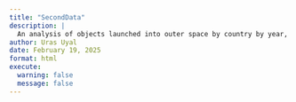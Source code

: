 ```yaml
---
title: "SecondData"
description: |
  An analysis of objects launched into outer space by country by year, provided by TidyTuesday
author: Uras Uyal
date: February 19, 2025
format: html
execute: 
  warning: false
  message: false
---
```


